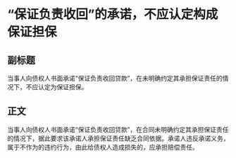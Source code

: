 # “保证负责收回”的承诺，不应认定构成保证担保
## 副标题
当事人向债权人书面承诺“保证负责收回贷款”，在未明确约定其承担保证责任的情况下，不应认定为保证担保。
## 正文
当事人向债权人书面承诺“保证负责收回贷款”，在合同未明确约定其承担保证责任的情况下，据此要求该承诺人承担保证责任缺乏合同依据。承诺人违反承诺义务，属于不作为的违约行为，由此给债权人造成损失的，应承担赔偿责任。